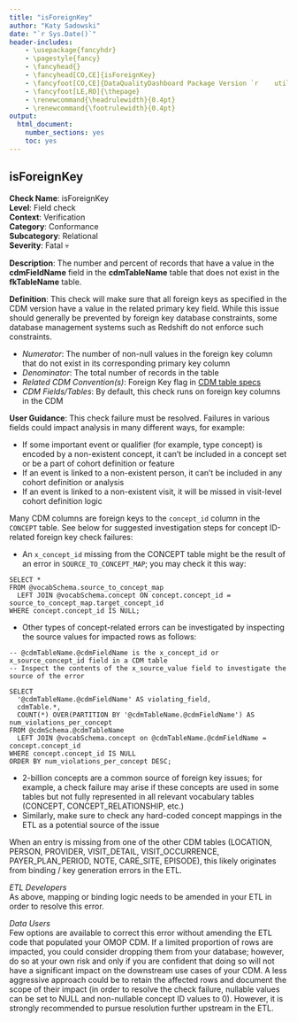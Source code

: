 ```yaml
---
title: "isForeignKey"
author: "Katy Sadowski"
date: "`r Sys.Date()`"
header-includes:
    - \usepackage{fancyhdr}
    - \pagestyle{fancy}
    - \fancyhead{}
    - \fancyhead[CO,CE]{isForeignKey}
    - \fancyfoot[CO,CE]{DataQualityDashboard Package Version `r    utils::packageVersion("DataQualityDashboard")`}
    - \fancyfoot[LE,RO]{\thepage}
    - \renewcommand{\headrulewidth}{0.4pt}
    - \renewcommand{\footrulewidth}{0.4pt}
output:
  html_document:
    number_sections: yes
    toc: yes
---
```


## isForeignKey

**Check Name**: isForeignKey
<br>**Level**: Field check
<br>**Context**: Verification
<br>**Category**: Conformance
<br>**Subcategory**: Relational
<br>**Severity**: Fatal &#x1F480;

**Description**: The number and percent of records that have a value in the **cdmFieldName** field in the **cdmTableName** table that does not exist in the **fkTableName** table. 

**Definition**: This check will make sure that all foreign keys as specified in the CDM version have a value in the related primary key field.  While this issue should generally be prevented by foreign key database constraints, some database management systems such as Redshift do not enforce such constraints.

- *Numerator*: The number of non-null values in the foreign key column that do not exist in its corresponding primary key column 
- *Denominator*: The total number of records in the table
- *Related CDM Convention(s)*: Foreign Key flag in [CDM table specs](https://ohdsi.github.io/CommonDataModel/index.html)
- *CDM Fields/Tables*: By default, this check runs on foreign key columns in the CDM

**User Guidance**: This check failure must be resolved. Failures in various fields could impact analysis in many different ways, for example:

- If some important event or qualifier (for example, type concept) is encoded by a non-existent concept, it can’t be included in a concept set or be a part of cohort definition or feature
- If an event is linked to a non-existent person, it can’t be included in any cohort definition or analysis
- If an event is linked to a non-existent visit, it will be missed in visit-level cohort definition logic

Many CDM columns are foreign keys to the `concept_id` column in the `CONCEPT` table.  See below for suggested investigation steps for concept ID-related foreign key check failures:

- An `x_concept_id` missing from the CONCEPT table might be the result of an error in `SOURCE_TO_CONCEPT_MAP`; you may check it this way:  

```
SELECT *
FROM @vocabSchema.source_to_concept_map 
  LEFT JOIN @vocabSchema.concept ON concept.concept_id = source_to_concept_map.target_concept_id
WHERE concept.concept_id IS NULL;
```

- Other types of concept-related errors can be investigated by inspecting the source values for impacted rows as follows:

```
-- @cdmTableName.@cdmFieldName is the x_concept_id or x_source_concept_id field in a CDM table
-- Inspect the contents of the x_source_value field to investigate the source of the error

SELECT 
  '@cdmTableName.@cdmFieldName' AS violating_field,  
  cdmTable.*,
  COUNT(*) OVER(PARTITION BY '@cdmTableName.@cdmFieldName') AS num_violations_per_concept
FROM @cdmSchema.@cdmTableName  
  LEFT JOIN @vocabSchema.concept on @cdmTableName.@cdmFieldName = concept.concept_id  
WHERE concept.concept_id IS NULL
ORDER BY num_violations_per_concept DESC; 
```

- 2-billion concepts are a common source of foreign key issues; for example, a check failure may arise if these concepts are used in some tables but not fully represented in all relevant vocabulary tables (CONCEPT, CONCEPT_RELATIONSHIP, etc.)
- Similarly, make sure to check any hard-coded concept mappings in the ETL as a potential source of the issue 

When an entry is missing from one of the other CDM tables (LOCATION, PERSON, PROVIDER, VISIT_DETAIL, VISIT_OCCURRENCE, PAYER_PLAN_PERIOD, NOTE, CARE_SITE, EPISODE), this likely originates from binding / key generation errors in the ETL.

*ETL Developers*\
As above, mapping or binding logic needs to be amended in your ETL in order to resolve this error.

*Data Users*\
Few options are available to correct this error without amending the ETL code that populated your OMOP CDM. If a limited proportion of rows are impacted, you could consider dropping them from your database; however, do so at your own risk and only if you are confident that doing so will not have a significant impact on the downstream use cases of your CDM. A less aggressive approach could be to retain the affected rows and document the scope of their impact (in order to resolve the check failure, nullable values can be set to NULL and non-nullable concept ID values to 0). However, it is strongly recommended to pursue resolution further upstream in the ETL.